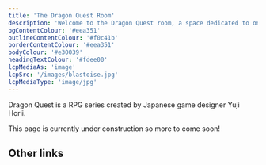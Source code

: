 ```yaml
---
title: 'The Dragon Quest Room'
description: 'Welcome to the Dragon Quest room, a space dedicated to one of my favourite RPGs.'
bgContentColour: '#eea351'
outlineContentColour: '#f0c41b'
borderContentColour: '#eea351'
bodyColour: '#e30039'
headingTextColour: '#fdee00'
lcpMediaAs: 'image'
lcpSrc: '/images/blastoise.jpg'
lcpMediaType: 'image/jpg'
---
```



<div class="img-center"></div>

Dragon Quest is a RPG series created by Japanese game designer Yuji Horii.

This page is currently under construction so more to come soon!

<h2 class="headings">Other links</h2>

<RoomFilter query="dragon-quest" />